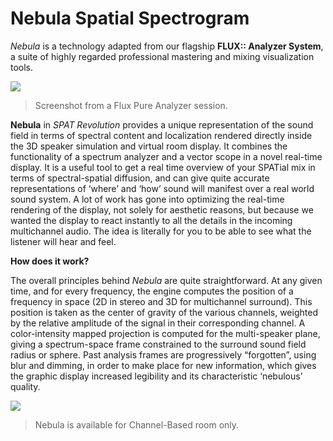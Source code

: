 # Nebula Spatial Spectrogram

_Nebula_ is a technology adapted from our flagship **FLUX:: Analyzer System**, a suite of highly regarded professional mastering and mixing visualization tools.


![](https://media.githubusercontent.com/media/FLUX-SE/doc_images/main/Analyzer/Layout/FilmMixingC.png)

> Screenshot from a Flux Pure Analyzer session.

**Nebula** in _SPAT Revolution_ provides a unique representation of the sound field in terms of spectral content and localization rendered directly inside the 3D speaker simulation and virtual room display. It combines the functionality of a spectrum analyzer and a vector scope in a novel real-time display. It is a useful tool to get a real time overview of your SPATial mix in terms of spectral-spatial diffusion, and can give quite accurate representations of 'where' and 'how' sound will manifest over a real world sound system. A lot of work has gone into optimizing the real-time rendering of the display, not solely for aesthetic reasons, but because we wanted the display to react instantly to all the details in the incoming multichannel audio. The idea is literally for you to be able to see what the listener will hear and feel.

**How does it work?**

The overall principles behind _Nebula_ are quite straightforward. At any given time, and for every frequency, the engine computes the position of a frequency in space (2D in stereo and 3D for multichannel surround). This position is taken as the center of gravity of the various channels, weighted by the relative amplitude of the signal in their corresponding channel. A color-intensity mapped projection is computed for the multi-speaker plane, giving a spectrum-space frame constrained to the surround sound field radius or sphere. Past analysis frames are progressively “forgotten”, using blur and dimming, in order to make place for new information, which gives the graphic display increased legibility and its characteristic 'nebulous' quality.

![](https://media.githubusercontent.com/media/FLUX-SE/doc_images/main/SpatR/Room/3DViewNebula.png)


> Nebula is available for Channel-Based room only.
